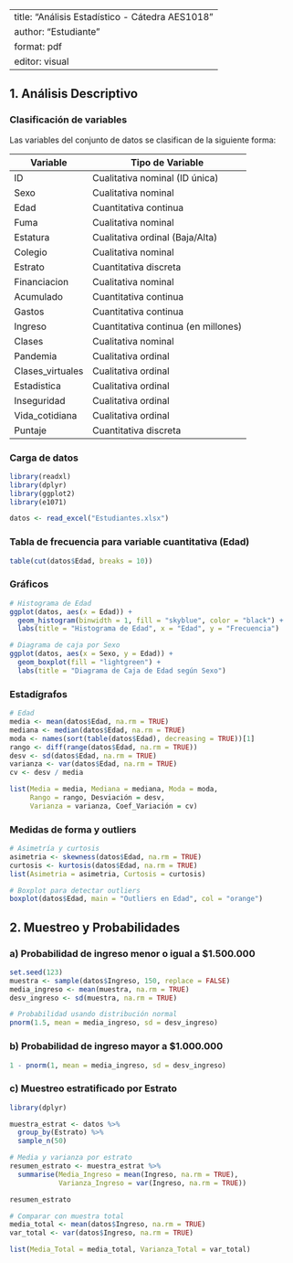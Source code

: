 
---
title: "Análisis Estadístico - Cátedra AES1018"
author: "Estudiante"
format: pdf
editor: visual
---

## 1. Análisis Descriptivo

### Clasificación de variables

Las variables del conjunto de datos se clasifican de la siguiente forma:

| Variable             | Tipo de Variable                   |
|----------------------|------------------------------------|
| ID                   | Cualitativa nominal (ID única)     |
| Sexo                 | Cualitativa nominal                |
| Edad                 | Cuantitativa continua              |
| Fuma                 | Cualitativa nominal                |
| Estatura             | Cualitativa ordinal (Baja/Alta)   |
| Colegio              | Cualitativa nominal                |
| Estrato              | Cuantitativa discreta              |
| Financiacion         | Cualitativa nominal                |
| Acumulado            | Cuantitativa continua              |
| Gastos               | Cuantitativa continua              |
| Ingreso              | Cuantitativa continua (en millones)|
| Clases               | Cualitativa nominal                |
| Pandemia             | Cualitativa ordinal                |
| Clases_virtuales     | Cualitativa ordinal                |
| Estadistica          | Cualitativa ordinal                |
| Inseguridad          | Cualitativa ordinal                |
| Vida_cotidiana       | Cualitativa ordinal                |
| Puntaje              | Cuantitativa discreta              |

### Carga de datos

```r
library(readxl)
library(dplyr)
library(ggplot2)
library(e1071)

datos <- read_excel("Estudiantes.xlsx")
```

### Tabla de frecuencia para variable cuantitativa (Edad)

```r
table(cut(datos$Edad, breaks = 10))
```

### Gráficos

```r
# Histograma de Edad
ggplot(datos, aes(x = Edad)) +
  geom_histogram(binwidth = 1, fill = "skyblue", color = "black") +
  labs(title = "Histograma de Edad", x = "Edad", y = "Frecuencia")

# Diagrama de caja por Sexo
ggplot(datos, aes(x = Sexo, y = Edad)) +
  geom_boxplot(fill = "lightgreen") +
  labs(title = "Diagrama de Caja de Edad según Sexo")
```

### Estadígrafos

```r
# Edad
media <- mean(datos$Edad, na.rm = TRUE)
mediana <- median(datos$Edad, na.rm = TRUE)
moda <- names(sort(table(datos$Edad), decreasing = TRUE))[1]
rango <- diff(range(datos$Edad, na.rm = TRUE))
desv <- sd(datos$Edad, na.rm = TRUE)
varianza <- var(datos$Edad, na.rm = TRUE)
cv <- desv / media

list(Media = media, Mediana = mediana, Moda = moda,
     Rango = rango, Desviación = desv,
     Varianza = varianza, Coef_Variación = cv)
```

### Medidas de forma y outliers

```r
# Asimetría y curtosis
asimetria <- skewness(datos$Edad, na.rm = TRUE)
curtosis <- kurtosis(datos$Edad, na.rm = TRUE)
list(Asimetria = asimetria, Curtosis = curtosis)

# Boxplot para detectar outliers
boxplot(datos$Edad, main = "Outliers en Edad", col = "orange")
```

## 2. Muestreo y Probabilidades

### a) Probabilidad de ingreso menor o igual a $1.500.000

```r
set.seed(123)
muestra <- sample(datos$Ingreso, 150, replace = FALSE)
media_ingreso <- mean(muestra, na.rm = TRUE)
desv_ingreso <- sd(muestra, na.rm = TRUE)

# Probabilidad usando distribución normal
pnorm(1.5, mean = media_ingreso, sd = desv_ingreso)
```

### b) Probabilidad de ingreso mayor a $1.000.000

```r
1 - pnorm(1, mean = media_ingreso, sd = desv_ingreso)
```

### c) Muestreo estratificado por Estrato

```r
library(dplyr)

muestra_estrat <- datos %>%
  group_by(Estrato) %>%
  sample_n(50)

# Media y varianza por estrato
resumen_estrato <- muestra_estrat %>%
  summarise(Media_Ingreso = mean(Ingreso, na.rm = TRUE),
            Varianza_Ingreso = var(Ingreso, na.rm = TRUE))

resumen_estrato

# Comparar con muestra total
media_total <- mean(datos$Ingreso, na.rm = TRUE)
var_total <- var(datos$Ingreso, na.rm = TRUE)

list(Media_Total = media_total, Varianza_Total = var_total)
```
